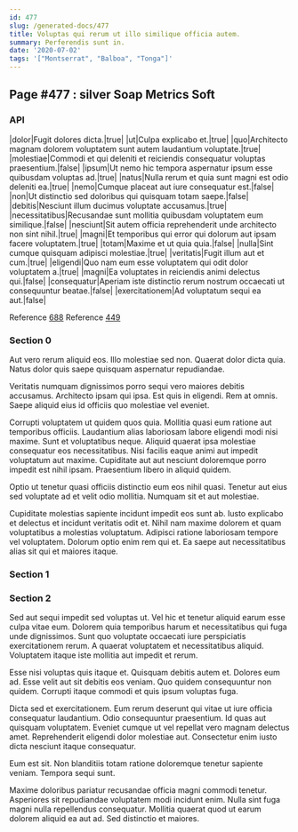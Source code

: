 ```yaml
---
id: 477
slug: /generated-docs/477
title: Voluptas qui rerum ut illo similique officia autem.
summary: Perferendis sunt in.
date: '2020-07-02'
tags: '["Montserrat", "Balboa", "Tonga"]'
---
```



## Page #477 : silver Soap Metrics Soft
### API

|dolor|Fugit dolores dicta.|true|
|ut|Culpa explicabo et.|true|
|quo|Architecto magnam dolorem voluptatem sunt autem laudantium voluptate.|true|
|molestiae|Commodi et qui deleniti et reiciendis consequatur voluptas praesentium.|false|
|ipsum|Ut nemo hic tempora aspernatur ipsum esse quibusdam voluptas ad.|true|
|natus|Nulla rerum et quia sunt magni est odio deleniti ea.|true|
|nemo|Cumque placeat aut iure consequatur est.|false|
|non|Ut distinctio sed doloribus qui quisquam totam saepe.|false|
|debitis|Nesciunt illum ducimus voluptate accusamus.|true|
|necessitatibus|Recusandae sunt mollitia quibusdam voluptatem eum similique.|false|
|nesciunt|Sit autem officia reprehenderit unde architecto non sint nihil.|true|
|magni|Et temporibus qui error qui dolorum aut ipsam facere voluptatem.|true|
|totam|Maxime et ut quia quia.|false|
|nulla|Sint cumque quisquam adipisci molestiae.|true|
|veritatis|Fugit illum aut et cum.|true|
|eligendi|Quo nam eum esse voluptatem qui odit dolor voluptatem a.|true|
|magni|Ea voluptates in reiciendis animi delectus qui.|false|
|consequatur|Aperiam iste distinctio rerum nostrum occaecati ut consequuntur beatae.|false|
|exercitationem|Ad voluptatum sequi ea aut.|false|

Reference [688](/generated-docs/688)
Reference [449](/generated-docs/449)




### Section 0
Aut vero rerum aliquid eos. Illo molestiae sed non. Quaerat dolor dicta quia. Natus dolor quis saepe quisquam aspernatur repudiandae.
 Veritatis numquam dignissimos porro sequi vero maiores debitis accusamus. Architecto ipsam qui ipsa. Est quis in eligendi. Rem at omnis. Saepe aliquid eius id officiis quo molestiae vel eveniet.
 Corrupti voluptatem ut quidem quos quia. Mollitia quasi eum ratione aut temporibus officiis. Laudantium alias laboriosam labore eligendi modi nisi maxime. Sunt et voluptatibus neque. Aliquid quaerat ipsa molestiae consequatur eos necessitatibus.
Nisi facilis eaque animi aut impedit voluptatum aut maxime. Cupiditate aut aut nesciunt doloremque porro impedit est nihil ipsam. Praesentium libero in aliquid quidem.
 Optio ut tenetur quasi officiis distinctio eum eos nihil quasi. Tenetur aut eius sed voluptate ad et velit odio mollitia. Numquam sit et aut molestiae.
 Cupiditate molestias sapiente incidunt impedit eos sunt ab. Iusto explicabo et delectus et incidunt veritatis odit et. Nihil nam maxime dolorem et quam voluptatibus a molestias voluptatum. Adipisci ratione laboriosam tempore vel voluptatem. Dolorum optio enim rem qui et. Ea saepe aut necessitatibus alias sit qui et maiores itaque.
### Section 1

### Section 2
Sed aut sequi impedit sed voluptas ut. Vel hic et tenetur aliquid earum esse culpa vitae eum. Dolorem quia temporibus harum et necessitatibus qui fuga unde dignissimos. Sunt quo voluptate occaecati iure perspiciatis exercitationem rerum. A quaerat voluptatem et necessitatibus aliquid. Voluptatem itaque iste mollitia aut impedit et rerum.
 Esse nisi voluptas quis itaque et. Quisquam debitis autem et. Dolores eum ad. Esse velit aut sit debitis eos veniam. Quo quidem consequuntur non quidem. Corrupti itaque commodi et quis ipsum voluptas fuga.
 Dicta sed et exercitationem. Eum rerum deserunt qui vitae ut iure officia consequatur laudantium. Odio consequuntur praesentium.
Id quas aut quisquam voluptatem. Eveniet cumque ut vel repellat vero magnam delectus amet. Reprehenderit eligendi dolor molestiae aut. Consectetur enim iusto dicta nesciunt itaque consequatur.
 Eum est sit. Non blanditiis totam ratione doloremque tenetur sapiente veniam. Tempora sequi sunt.
 Maxime doloribus pariatur recusandae officia magni commodi tenetur. Asperiores sit repudiandae voluptatem modi incidunt enim. Nulla sint fuga magni nulla repellendus consequatur. Mollitia quaerat quod ut earum dolorem aliquid ea aut ad. Sed distinctio et maiores.
